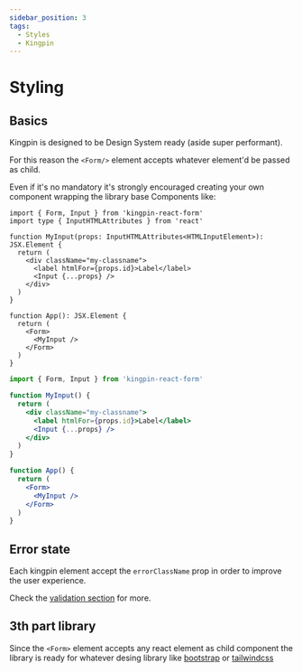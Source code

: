 ```yaml
---
sidebar_position: 3
tags:
  - Styles
  - Kingpin
---
```



# Styling

## Basics

Kingpin is designed to be Design System ready (aside super performant).

For this reason the `<Form/>` element accepts whatever element'd be passed as child.

Even if it's no mandatory it's strongly encouraged creating your own component wrapping the library base
Components like:

<Tabs>
<TabItem value="typescript" label="Typescript">

```tsx
import { Form, Input } from 'kingpin-react-form'
import type { InputHTMLAttributes } from 'react'

function MyInput(props: InputHTMLAttributes<HTMLInputElement>): JSX.Element {
  return (
    <div className="my-classname">
      <label htmlFor={props.id}>Label</label>
      <Input {...props} />
    </div>
  )
}

function App(): JSX.Element {
  return (
    <Form>
      <MyInput />
    </Form>
  )
}
```

</TabItem>
<TabItem value="javascript" label="Javascript">

```jsx
import { Form, Input } from 'kingpin-react-form'

function MyInput() {
  return (
    <div className="my-classname">
      <label htmlFor={props.id}>Label</label>
      <Input {...props} />
    </div>
  )
}

function App() {
  return (
    <Form>
      <MyInput />
    </Form>
  )
}
```

</TabItem>
</Tabs>

## Error state

Each kingpin element accept the `errorClassName` prop in order to improve the user experience.

Check the [validation section](./validation#error-classname) for more.

## 3th part library

Since the `<Form>` element accepts any react element as child component the library is ready for whatever
desing library like [bootstrap](https://getbootstrap.com/) or [tailwindcss](https://tailwindcss.com/)
